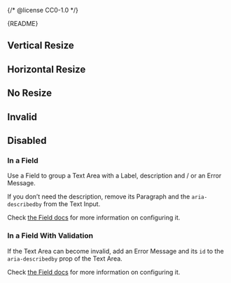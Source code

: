 {/* @license CC0-1.0 */}


<Meta of={TextAreaStories} />

<Markdown>{README}</Markdown>

<Primary />

<Controls />

## Vertical Resize

<Canvas of={TextAreaStories.VerticalResize} />

## Horizontal Resize

<Canvas of={TextAreaStories.HorizontalResize} />

## No Resize

<Canvas of={TextAreaStories.NoResize} />

## Invalid

<Canvas of={TextAreaStories.Invalid} />

## Disabled

<Canvas of={TextAreaStories.Disabled} />

### In a Field

Use a Field to group a Text Area with a Label, description and / or an Error Message.

If you don’t need the description, remove its Paragraph and the `aria-describedby` from the Text Input.

Check [the Field docs](/docs/components-forms-field--docs) for more information on configuring it.

<Canvas of={TextAreaStories.InAField} />

### In a Field With Validation

If the Text Area can become invalid, add an Error Message and its `id` to the `aria-describedby` prop of the Text Area.

Check [the Field docs](/docs/components-forms-field--docs) for more information on configuring it.

<Canvas of={TextAreaStories.InAFieldWithValidation} />
